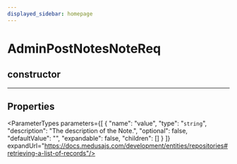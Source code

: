 ```yaml
---
displayed_sidebar: homepage
---
```



# AdminPostNotesNoteReq

## constructor

___

## Properties

<ParameterTypes parameters={[
  {
    "name": "value",
    "type": "`string`",
    "description": "The description of the Note.",
    "optional": false,
    "defaultValue": "",
    "expandable": false,
    "children": []
  }
]} expandUrl="https://docs.medusajs.com/development/entities/repositories#retrieving-a-list-of-records"/>
